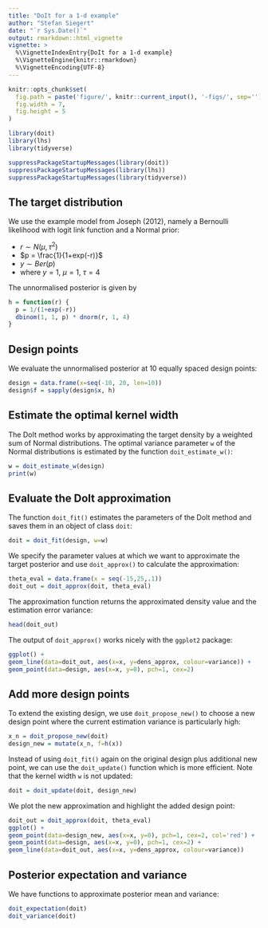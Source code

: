 ```yaml
---
title: "DoIt for a 1-d example"
author: "Stefan Siegert"
date: "`r Sys.Date()`"
output: rmarkdown::html_vignette
vignette: >
  %\VignetteIndexEntry{DoIt for a 1-d example}
  %\VignetteEngine{knitr::rmarkdown}
  %\VignetteEncoding{UTF-8}
---
```



```r
knitr::opts_chunk$set(
  fig.path = paste('figure/', knitr::current_input(), '-figs/', sep=''),
  fig.width = 7,
  fig.height = 5
)
```


```r
library(doit)
library(lhs)
library(tidyverse)
```
```r
suppressPackageStartupMessages(library(doit))
suppressPackageStartupMessages(library(lhs))
suppressPackageStartupMessages(library(tidyverse))
```

## The target distribution

We use the example model from Joseph (2012), namely a Bernoulli likelihood with
logit link function and a Normal prior: 

- $r \sim N(\mu, \tau^2)$
- $p = \frac{1}{1+exp(-r)}$
- $y \sim Ber(p)$
- where $y=1$, $\mu = 1$, $\tau = 4$

The unnormalised posterior is given by

```r
h = function(r) {
  p = 1/(1+exp(-r))
  dbinom(1, 1, p) * dnorm(r, 1, 4)
}
```


## Design points

We evaluate the unnormalised posterior at 10 equally spaced design points:

```r
design = data.frame(x=seq(-10, 20, len=10))
design$f = sapply(design$x, h)
```


## Estimate the optimal kernel width


The DoIt method works by approximating the target density by a weighted sum of
Normal distributions. The optimal variance parameter `w` of the Normal
distributions is estimated by the function `doit_estimate_w()`:

```r
w = doit_estimate_w(design)
print(w)
```


## Evaluate the DoIt approximation

The function `doit_fit()` estimates the parameters of the DoIt method and saves
them in an object of class `doit`:

```r
doit = doit_fit(design, w=w)
```

We specify the parameter values at which we want to approximate the target
posterior and use `doit_approx()` to calculate the approximation:

```r
theta_eval = data.frame(x = seq(-15,25,.1))
doit_out = doit_approx(doit, theta_eval)
```

The approximation function returns the approximated density value and the
estimation error variance:

```r
head(doit_out)
```

The output of `doit_approx()` works nicely with the `ggplot2` package:

```r
ggplot() + 
geom_line(data=doit_out, aes(x=x, y=dens_approx, colour=variance)) +
geom_point(data=design, aes(x=x, y=0), pch=1, cex=2)
```


## Add more design points

To extend the existing design, we use `doit_propose_new()` to choose a new
design point where the current estimation variance is particularly high:

```r
x_n = doit_propose_new(doit)
design_new = mutate(x_n, f=h(x))
```

Instead of using `doit_fit()` again on the original design plus additional new
point, we can use the `doit_update()` function which is more efficient. Note
that the kernel width `w` is not updated:

```r
doit = doit_update(doit, design_new)
```

We plot the new approximation and highlight the added design point:

```r
doit_out = doit_approx(doit, theta_eval)
ggplot() + 
geom_point(data=design_new, aes(x=x, y=0), pch=1, cex=2, col='red') +
geom_point(data=design, aes(x=x, y=0), pch=1, cex=2) +
geom_line(data=doit_out, aes(x=x, y=dens_approx, colour=variance))
```


## Posterior expectation and variance

We have functions to approximate posterior mean and variance:

```r
doit_expectation(doit)
doit_variance(doit)
```


